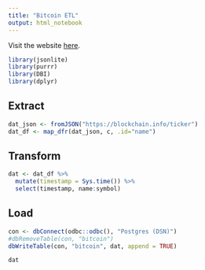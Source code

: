 ```yaml
---
title: "Bitcoin ETL"
output: html_notebook
---
```


Visit the website [here](http://ec2-54-149-163-100.us-west-2.compute.amazonaws.com:8787/s/0da298267cf5e712f78ea/files/r-admin-2018/html/arch.html).

```r
library(jsonlite)
library(purrr)
library(DBI)
library(dplyr)
```

## Extract

```r
dat_json <- fromJSON("https://blockchain.info/ticker")
dat_df <- map_dfr(dat_json, c, .id="name")
```

## Transform

```r
dat <- dat_df %>%
  mutate(timestamp = Sys.time()) %>%
  select(timestamp, name:symbol)
```

## Load

```r
con <- dbConnect(odbc::odbc(), "Postgres (DSN)")
#dbRemoveTable(con, "bitcoin")
dbWriteTable(con, "bitcoin", dat, append = TRUE)
```

```r
dat
```

